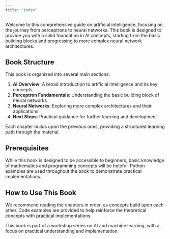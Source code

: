 ```yaml
---
title: "index"
---
```



Welcome to this comprehensive guide on artificial intelligence, focusing on the journey from perceptrons to neural networks. This book is designed to provide you with a solid foundation in AI concepts, starting from the basic building blocks and progressing to more complex neural network architectures.

## Book Structure

This book is organized into several main sections:

1. **AI Overview**: A broad introduction to artificial intelligence and its key concepts
2. **Perceptron Fundamentals**: Understanding the basic building block of neural networks
3. **Neural Networks**: Exploring more complex architectures and their applications
4. **Next Steps**: Practical guidance for further learning and development

Each chapter builds upon the previous ones, providing a structured learning path through the material.

## Prerequisites

While this book is designed to be accessible to beginners, basic knowledge of mathematics and programming concepts will be helpful. Python examples are used throughout the book to demonstrate practical implementations.

## How to Use This Book

We recommend reading the chapters in order, as concepts build upon each other. Code examples are provided to help reinforce the theoretical concepts with practical implementations.

::: {.callout-note}
This book is part of a workshop series on AI and machine learning, with a focus on practical understanding and implementation.
::: 
